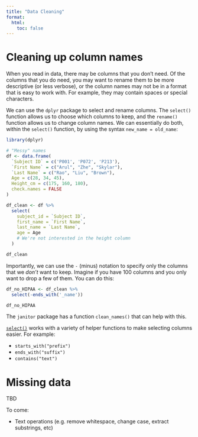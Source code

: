 ```yaml
---
title: "Data Cleaning"
format:
  html:
    toc: false
---
```


# Cleaning up column names

When you read in data, there may be columns that you don't need. Of the columns that you do need, you may want to rename them to be more descriptive (or less verbose), or the column names may not be in a format that is easy to work with. For example, they may contain spaces or special characters.

We can use the `dplyr` package to select and rename columns. The `select()` function allows us to choose which columns to keep, and the `rename()` function allows us to change column names.  We can essentially do both, within the `select()` function, by using the syntax `new_name = old_name`:

```r
library(dplyr)

# "Messy" names
df <- data.frame(
  `Subject ID` = c('P001', 'P072', 'P213'),
  `First Name` = c("Arul", "Zhe", "Skylar"),
  `Last Name` = c("Rao", "Liu", "Brown"),
  Age = c(28, 34, 45),
  Height_cm = c(175, 160, 180),
  check.names = FALSE
)

df_clean <- df %>%
  select(
    subject_id = `Subject ID`,
    first_name = `First Name`,
    last_name = `Last Name`,
    age = Age
    # We're not interested in the height column
  )

df_clean
```

Importantly, we can use the `-` (minus) notation to specify only the columns that we *don't* want to keep.  Imagine if you have 100 columns and you only want to drop a few of them.  You can do this:

```r
df_no_HIPAA <- df_clean %>%
  select(-ends_with('_name'))

df_no_HIPAA
```

The `janitor` package has a function `clean_names()` that can help with this.

[`select()`](https://dplyr.tidyverse.org/reference/select.html){target="_blank"} works with a variety of helper functions to make selecting columns easier. For example:

- `starts_with("prefix")`
- `ends_with("suffix")`
- `contains("text")`

# Missing data

TBD

To come:

- Text operations 
(e.g. remove whitespace, change case, extract substrings, etc)
